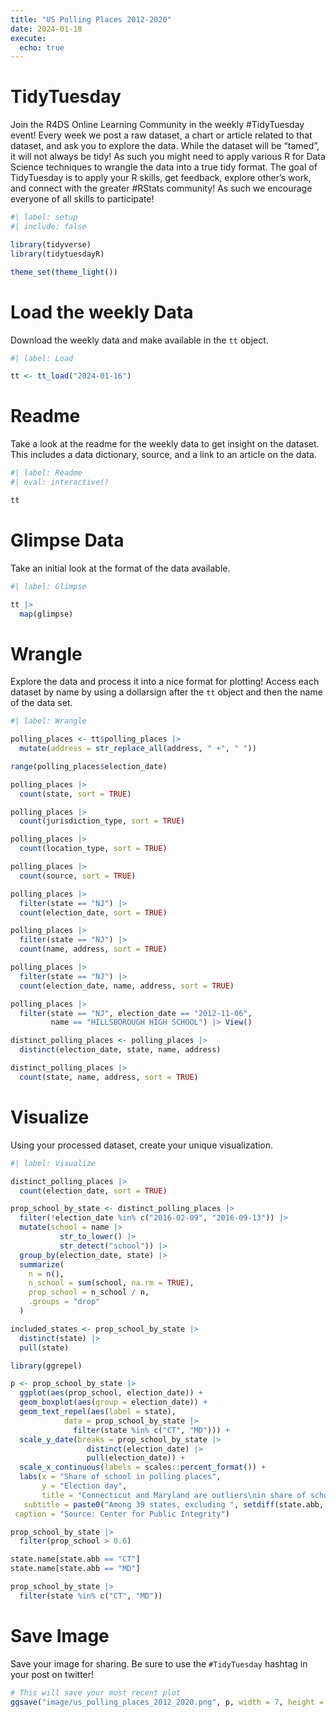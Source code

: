 ```yaml
---
title: "US Polling Places 2012-2020"
date: 2024-01-18
execute: 
  echo: true
---
```


# TidyTuesday

Join the R4DS Online Learning Community in the weekly #TidyTuesday event!
Every week we post a raw dataset, a chart or article related to that dataset, and ask you to explore the data.
While the dataset will be “tamed”, it will not always be tidy! As such you might need to apply various R for Data Science techniques to wrangle the data into a true tidy format.
The goal of TidyTuesday is to apply your R skills, get feedback, explore other’s work, and connect with the greater #RStats community!
As such we encourage everyone of all skills to participate!

```r
#| label: setup
#| include: false

library(tidyverse)
library(tidytuesdayR)

theme_set(theme_light())
```

# Load the weekly Data

Download the weekly data and make available in the `tt` object.

```r
#| label: Load

tt <- tt_load("2024-01-16")
```

# Readme

Take a look at the readme for the weekly data to get insight on the dataset.
This includes a data dictionary, source, and a link to an article on the data.

```r
#| label: Readme
#| eval: interactive()

tt

```

# Glimpse Data

Take an initial look at the format of the data available.

```r
#| label: Glimpse

tt |> 
  map(glimpse)

```

# Wrangle

Explore the data and process it into a nice format for plotting! Access each dataset by name by using a dollarsign after the `tt` object and then the name of the data set.

```r
#| label: Wrangle

polling_places <- tt$polling_places |> 
  mutate(address = str_replace_all(address, " +", " "))
```

```r
range(polling_places$election_date)

polling_places |> 
  count(state, sort = TRUE)

polling_places |> 
  count(jurisdiction_type, sort = TRUE)

polling_places |> 
  count(location_type, sort = TRUE)

polling_places |> 
  count(source, sort = TRUE)
```

```r
polling_places |> 
  filter(state == "NJ") |> 
  count(election_date, sort = TRUE)

polling_places |> 
  filter(state == "NJ") |> 
  count(name, address, sort = TRUE)

polling_places |> 
  filter(state == "NJ") |> 
  count(election_date, name, address, sort = TRUE)

polling_places |> 
  filter(state == "NJ", election_date == "2012-11-06",
         name == "HILLSBOROUGH HIGH SCHOOL") |> View()

```

```r
distinct_polling_places <- polling_places |> 
  distinct(election_date, state, name, address)

distinct_polling_places |> 
  count(state, name, address, sort = TRUE)

```

# Visualize

Using your processed dataset, create your unique visualization.

```r
#| label: Visualize

distinct_polling_places |> 
  count(election_date, sort = TRUE)

prop_school_by_state <- distinct_polling_places |> 
  filter(!election_date %in% c("2016-02-09", "2016-09-13")) |> 
  mutate(school = name |> 
           str_to_lower() |> 
           str_detect("school")) |> 
  group_by(election_date, state) |> 
  summarize(
    n = n(),
    n_school = sum(school, na.rm = TRUE),
    prop_school = n_school / n,
    .groups = "drop"
  )

included_states <- prop_school_by_state |> 
  distinct(state) |> 
  pull(state)

library(ggrepel)

p <- prop_school_by_state |> 
  ggplot(aes(prop_school, election_date)) +
  geom_boxplot(aes(group = election_date)) +
  geom_text_repel(aes(label = state),
            data = prop_school_by_state |>
              filter(state %in% c("CT", "MD"))) +
  scale_y_date(breaks = prop_school_by_state |>
                 distinct(election_date) |> 
                 pull(election_date)) +
  scale_x_continuous(labels = scales::percent_format()) +
  labs(x = "Share of school in polling places",
       y = "Election day",
       title = "Connecticut and Maryland are outliers\nin share of school in polling places",
   subtitle = paste0("Among 39 states, excluding ", setdiff(state.abb, included_states) |> str_flatten(", ", ", and ")),
 caption = "Source: Center for Public Integrity")

prop_school_by_state |> 
  filter(prop_school > 0.6)

state.name[state.abb == "CT"]
state.name[state.abb == "MD"]

prop_school_by_state |>
  filter(state %in% c("CT", "MD"))

```


# Save Image

Save your image for sharing. Be sure to use the `#TidyTuesday` hashtag in your post on twitter! 

```r

# This will save your most recent plot
ggsave("image/us_polling_places_2012_2020.png", p, width = 7, height = 5)

```
